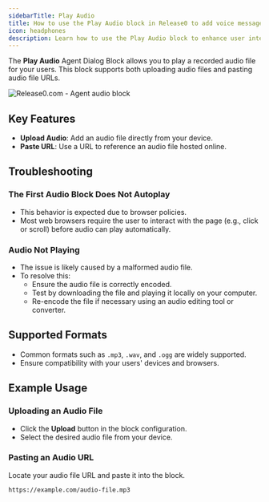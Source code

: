 ```yaml
---
sidebarTitle: Play Audio
title: How to use the Play Audio block in Release0 to add voice messages and sound clips to your chatbot agent
icon: headphones
description: Learn how to use the Play Audio block to enhance user interactions with audio files or URLs.
---
```


The **Play Audio** Agent Dialog Block allows you to play a recorded audio file for your users. This block supports both uploading audio files and pasting audio file URLs.

<Frame style={{ maxWidth: '600px' }}>
  <img src="/images/blocks/agent-dialog/audio.png" alt="Release0.com - Agent audio block" />
</Frame>

## Key Features

- **Upload Audio**: Add an audio file directly from your device.
- **Paste URL**: Use a URL to reference an audio file hosted online.

## Troubleshooting

### The First Audio Block Does Not Autoplay  
- This behavior is expected due to browser policies.  
- Most web browsers require the user to interact with the page (e.g., click or scroll) before audio can play automatically.

### Audio Not Playing  
- The issue is likely caused by a malformed audio file.  
- To resolve this:  
  - Ensure the audio file is correctly encoded.  
  - Test by downloading the file and playing it locally on your computer.  
  - Re-encode the file if necessary using an audio editing tool or converter.

## Supported Formats

- Common formats such as `.mp3`, `.wav`, and `.ogg` are widely supported.  
- Ensure compatibility with your users' devices and browsers.

## Example Usage

### Uploading an Audio File  
- Click the **Upload** button in the block configuration.  
- Select the desired audio file from your device.

### Pasting an Audio URL  

Locate your audio file URL and paste it into the block.

```markdown
https://example.com/audio-file.mp3
```

